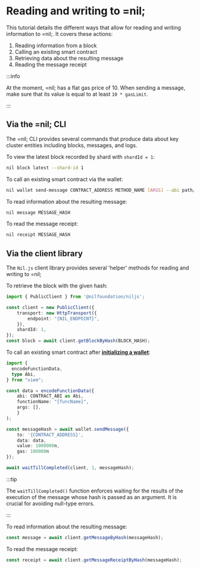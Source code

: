 # Reading and writing to =nil;

This tutorial details the different ways that allow for reading and writing information to =nil;. It covers these actions:

1. Reading information from a block
2. Calling an existing smart contract
3. Retrieving data about the resulting message
4. Reading the message receipt

:::info

At the moment, =nil; has a flat gas price of 10. When sending a message, make sure that its value is equal to at least `10 * gasLimit`.

:::

## Via the =nil; CLI

The =nil; CLI provides several commands that produce data about key cluster entities including blocks, messages, and logs. 

To view the latest block recorded by shard with `shardId = 1`:

```bash
nil block latest --shard-id 1
```

To call an existing smart contract via the wallet:

```bash
nil wallet send-message CONTRACT_ADDRESS METHOD_NAME [ARGS] --abi path/to/contract.abi
```

To read information about the resulting message:

```bash
nil message MESSAGE_HASH
```

To read the message receipt:

```bash
nil receipt MESSAGE_HASH
```

## Via the client library

The `Nil.js` client library provides several 'helper' methods for reading and writing to =nil;

To retrieve the block with the given hash:

```typescript showLineNumbers
import { PublicClient } from '@nilfoundation/niljs';

const client = new PublicClient({
    transport: new HttpTransport({
        endpoint: "{NIL_ENDPOINT}",
    }),
    shardId: 1,
});
const block = await client.getBlockByHash(BLOCK_HASH);
```

To call an existing smart contract after [**initializing a wallet**](./creating-a-wallet#via-the-client-library):

```typescript showLineNumbers
import {
  encodeFunctionData,
  type Abi,
} from "viem";

const data = encodeFunctionData({
    abi: CONTRACT_ABI as Abi,
    functionName: "{funcName}",
    args: [],
    }
);

const messageHash = await wallet.sendMessage({
    to: '{CONTRACT_ADDRESS}',
    data: data,
    value: 1000000n,
    gas: 100000n
});

await waitTillCompleted(client, 1, messageHash);
```

:::tip

The `waitTillCompleted()` function enforces waiting for the results of the execution of the message whose hash is passed as an argument. It is crucial for avoiding null-type errors.

:::

To read information about the resulting message:

```typescript
const message = await client.getMessageByHash(messageHash);
```

To read the message receipt:


```typescript
const receipt = await client.getMessageReceiptByHash(messageHash);
```
